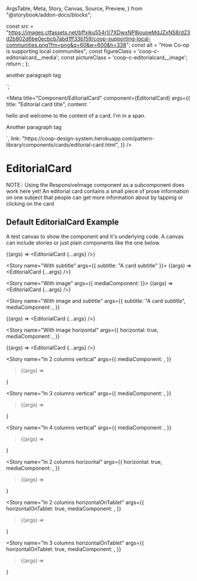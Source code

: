   ArgsTable,
  Meta,
  Story,
  Canvas,
  Source,
  Preview,
} from "@storybook/addon-docs/blocks";


<!-- Set up mediacomponent  -->

  const src =
    "https://images.ctfassets.net/bffxiku554r1/7XDwxNP8ioupeMdJZxNS8/d23d2b802d6be0ecbcb7abd1ff33b159/coop-supporting-local-communities.png?fm=png&q=60&w=600&h=338";
  const alt = "How Co-op is supporting local communities";
  const figureClass = 'coop-c-editorialcard__media';
  const pictureClass = 'coop-c-editorialcard__image';
  return <ResponsiveImage src={src} alt={alt} figureClass={figureClass} pictureClass={pictureClass} />;
};

<p>another paragraph tag</p>`;

<Meta
  title="Component/EditorialCard"
  component={EditorialCard}
  args={{
    title: "Editorial card title",
    content: `<p>hello and welcome to the content of a card. <span>I'm in a span.</span></p>
<p>Another paragraph tag</p>`,
    link:
      "https://coop-design-system.herokuapp.com/pattern-library/components/cards/editorial-card.html",
  }}
/>

# EditorialCard
NOTE:: Using the ResponsiveImage component as a subcomponent does work here yet!
An editorial card contains a small piece of prose information on one subject that people can get more information about by tapping or clicking on the card

## Default EditorialCard Example
A test canvas to show the component and it's underlying code.
A canvas can include stories or just plain components like the one below.

<Canvas>
  <EditorialCard
    title="card title"
    subtitle="card subtitle"
    content={testContent}
  />
</Canvas>

<Story name="Basic">{(args) => <EditorialCard {...args} />}</Story>

<Story name="With subtitle" args={{ subtitle: "A card subtitle" }}>
  {(args) => <EditorialCard {...args} />}
</Story>

<Story name="With image" args={{ mediaComponent: <MediaComponent /> }}>
  {(args) => <EditorialCard {...args} />}
</Story>

<Story
  name="With image and subtitle"
  args={{
    subtitle: "A card subtitle",
    mediaComponent: <MediaComponent />,
  }}
>
  {(args) => <EditorialCard {...args} />}
</Story>


<Story
  name="With image horizontal"
  args={{
    horizontal: true,
    mediaComponent: <MediaComponent />,
  }}
>
  {(args) => <EditorialCard {...args} />}
</Story>

<Story
  name="In 2 columns vertical"
  args={{
    mediaComponent: <MediaComponent />,
  }}
>{(args) =>
  <Grid>
    <GridItem md="6" key="1">
      <EditorialCard {...args} />
    </GridItem>
    <GridItem md="6" key="2">
      <EditorialCard {...args} />
    </GridItem>
  </Grid>
  }
</Story>


<Story
  name="In 3 columns vertical"
  args={{
    mediaComponent: <MediaComponent />,
  }}
>{(args) =>
  <Grid>
    <GridItem md="4" key="1">
      <EditorialCard {...args} />
    </GridItem>
    <GridItem md="4" key="2">
      <EditorialCard {...args} />
    </GridItem>
    <GridItem md="4" key="3">
      <EditorialCard {...args} />
    </GridItem>
  </Grid>
  }
</Story>

<Story
  name="In 4 columns vertical"
  args={{
    mediaComponent: <MediaComponent />,
  }}
>{(args) =>
  <Grid>
    <GridItem md="3" key="1">
      <EditorialCard {...args} />
    </GridItem>
    <GridItem md="3" key="2">
      <EditorialCard {...args} />
    </GridItem>
    <GridItem md="3" key="3">
      <EditorialCard {...args} />
    </GridItem>
    <GridItem md="3" key="4">
      <EditorialCard {...args} />
    </GridItem>
  </Grid>
  }
</Story>


<Story
  name="In 2 columns horizontal"
  args={{
    horizontal: true,
    mediaComponent: <MediaComponent />,
  }}
>{(args) =>
  <Grid>
    <GridItem sm="6" md="12" lg="6" key="1">
      <EditorialCard {...args} />
    </GridItem>
    <GridItem sm="6" md="12" lg="6" key="2">
      <EditorialCard {...args} />
    </GridItem>
  </Grid>
  }
</Story>


<Story
  name="In 2 columns horizontalOnTablet"
  args={{
    horizontalOnTablet: true,
    mediaComponent: <MediaComponent />,
  }}
>{(args) =>
  <Grid>
    <GridItem sm="6" md="12" lg="6"  key="1">
      <EditorialCard {...args} />
    </GridItem>
    <GridItem sm="6" md="12" lg="6"  key="2">
      <EditorialCard {...args} />
    </GridItem>
  </Grid>
  }
</Story>


<Story
  name="In 3 columns horizontalOnTablet"
  args={{
    horizontalOnTablet: true,
    mediaComponent: <MediaComponent />,
  }}
>{(args) =>
  <Grid>
    <GridItem md="12" lg="4"  key="1">
      <EditorialCard {...args} />
    </GridItem>
    <GridItem md="12" lg="4" key="2">
      <EditorialCard {...args} />
    </GridItem>
    <GridItem md="12" lg="4" key="3">
      <EditorialCard {...args} />
    </GridItem>
  </Grid>
  }
</Story>